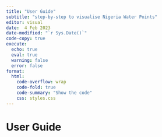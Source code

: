 ```yaml
---
title: "User Guide"
subtitle: "step-by-step to visualise Nigeria Water Points"
editor: visual
date:  4 Feb 2023
date-modified: "`r Sys.Date()`"
code-copy: true
execute: 
  echo: true
  eval: true
  warning: false
  error: false
format:
  html:
    code-overflow: wrap
    code-fold: true
    code-summary: "Show the code"
    css: styles.css
---
```


# User Guide
